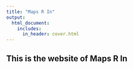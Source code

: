 ```yaml
---
title: "Maps R In"
output:
  html_document:
    includes:
      in_header: cover.html
---
```


## This is the website of Maps R In